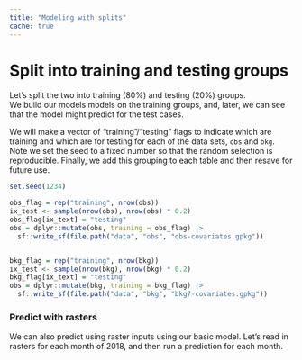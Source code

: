 ```yaml
---
title: "Modeling with splits"
cache: true
---
```


# Split into training and testing groups

Let's split the two into training (80%) and testing (20%) groups.  
We build our models models on the training groups, and, later, we can see that the model might predict for the test cases.

We will make a vector of "training"/"testing" flags to indicate which are training and which are for testing for each of the data sets, `obs` and `bkg`. Note we set the seed to a fixed number so that the random selection is reproducible. Finally, we add this grouping to each table and then resave for future use.

```r
set.seed(1234)

obs_flag = rep("training", nrow(obs))
ix_test <- sample(nrow(obs), nrow(obs) * 0.2)
obs_flag[ix_text] = "testing"
obs = dplyr::mutate(obs, training = obs_flag) |>
  sf::write_sf(file.path("data", "obs", "obs-covariates.gpkg"))


bkg_flag = rep("training", nrow(bkg))
ix_test <- sample(nrow(bkg), nrow(bkg) * 0.2)
bkg_flag[ix_text] = "testing"
obs = dplyr::mutate(bkg, training = bkg_flag) |>
  sf::write_sf(file.path("data", "bkg", "bkg7-covariates.gpkg"))

```

### Predict with rasters

We can also predict using raster inputs using our basic model. Let's read in rasters for each month of 2018, and then run a prediction for each month.  



